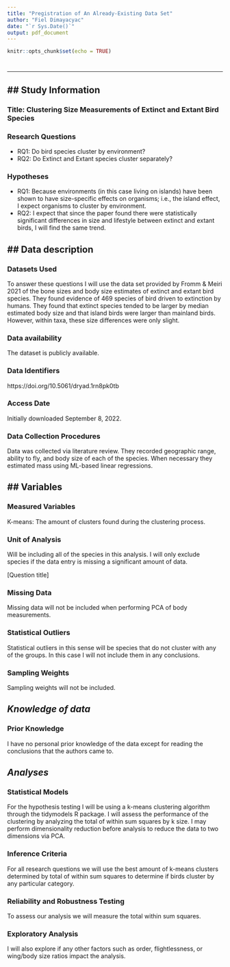 ```yaml
---
title: "Pregistration of An Already-Existing Data Set"
author: "Fiel Dimayacyac"
date: "`r Sys.Date()`"
output: pdf_document
---
```


```r
knitr::opts_chunk$set(echo = TRUE)
```

# 

-----

## **Study Information**
---
### Title: Clustering Size Measurements of Extinct and Extant Bird Species

### Research Questions

 - RQ1: Do bird species cluster by environment?
 - RQ2: Do Extinct and Extant species cluster separately?

### Hypotheses

 - RQ1: Because environments (in this case living on islands) have been shown to have size-specific effects on organisms; i.e., the island effect, I expect organisms to cluster by environment.
 - RQ2: I expect that since the paper found there were statistically significant differences in size and lifestyle between extinct and extant birds, I will find the same trend.


## **Data description**
---
### Datasets Used
	
To answer these questions I will use the data set provided by Fromm & Meiri 2021 of the bone sizes and body size estimates of extinct and extant bird species. They found evidence of 469 species of bird driven to extinction by humans. They found that extinct species tended to be larger by median estimated body size and that island birds were larger than mainland birds. However, within taxa, these size differences were only slight.


### Data availability

The dataset is publicly available.

### Data Identifiers

https://doi.org/10.5061/dryad.1rn8pk0tb

### Access Date
	
Initially downloaded September 8, 2022.
 

### Data Collection Procedures

Data was collected via literature review. They recorded geographic range, ability to fly, and body size of each of the species. When necessary they estimated mass using ML-based linear regressions. 


## **Variables**
---

### Measured Variables 

K-means: The amount of clusters found during the clustering process. 


### Unit of Analysis

Will be including all of the species in this analysis. I will only exclude species if the data entry is missing a significant amount of data.

[Question title] 

### Missing Data

Missing data will not be included when performing PCA of body measurements. 

### Statistical Outliers

Statistical outliers in this sense will be species that do not cluster with any of the groups. In this case I will not include them in any conclusions.

### Sampling Weights 
Sampling weights will not be included.


## *Knowledge of data*


### Prior Knowledge

I have no personal prior knowledge of the data except for reading the conclusions that the authors came to.


## *Analyses*

### Statistical Models

For the hypothesis testing I will be using a k-means clustering algorithm through the tidymodels R package. I will assess the performance of the clustering by analyzing the total of within sum squares by k size. I may perform dimensionality reduction before analysis to reduce the data to two dimensions via PCA.


### Inference Criteria

For all research questions we will use the best amount of k-means clusters determined by total of within sum squares to determine if birds cluster by any particular category.


### Reliability and Robustness Testing 

To assess our analysis we will measure the total within sum squares. 


### Exploratory Analysis

I will also explore if any other factors such as order, flightlessness, or wing/body size ratios impact the analysis.



